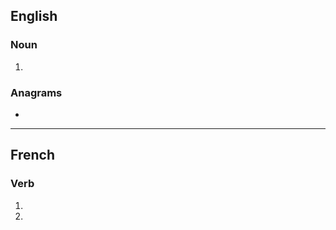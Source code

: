 ==English==

===Noun===
{{head|en|noun form}}

# {{plural of|en|acton}}

===Anagrams===
* {{anagrams|en|a=acnost|Cantos|Caston|Octans|cantos|cast on|octans}}

----

==French==

===Verb===
{{head|fr|verb form}}

# {{inflection of|fr|acter||1|p|pres|ind}}
# {{inflection of|fr|acter||1|p|imp}}
